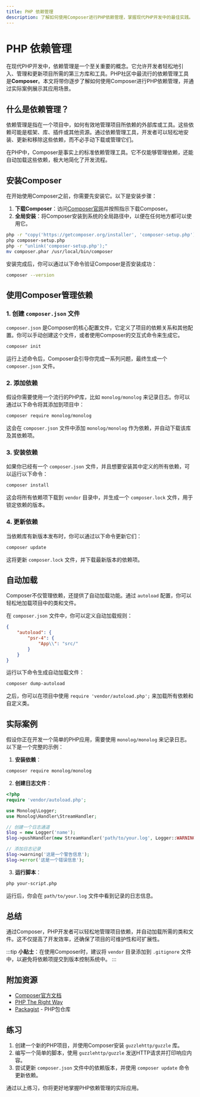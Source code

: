 ```yaml
---
title: PHP 依赖管理
description: 了解如何使用Composer进行PHP依赖管理，掌握现代PHP开发中的最佳实践。
---
```


# PHP 依赖管理

在现代PHP开发中，依赖管理是一个至关重要的概念。它允许开发者轻松地引入、管理和更新项目所需的第三方库和工具。PHP社区中最流行的依赖管理工具是**Composer**。本文将带你逐步了解如何使用Composer进行PHP依赖管理，并通过实际案例展示其应用场景。

## 什么是依赖管理？

依赖管理是指在一个项目中，如何有效地管理项目所依赖的外部库或工具。这些依赖可能是框架、库、插件或其他资源。通过依赖管理工具，开发者可以轻松地安装、更新和移除这些依赖，而不必手动下载或管理它们。

在PHP中，Composer是事实上的标准依赖管理工具。它不仅能够管理依赖，还能自动加载这些依赖，极大地简化了开发流程。

## 安装Composer

在开始使用Composer之前，你需要先安装它。以下是安装步骤：

1. **下载Composer**：访问[Composer官网](https://getcomposer.org/)并按照指示下载Composer。
2. **全局安装**：将Composer安装到系统的全局路径中，以便在任何地方都可以使用它。

```bash
php -r "copy('https://getcomposer.org/installer', 'composer-setup.php');"
php composer-setup.php
php -r "unlink('composer-setup.php');"
mv composer.phar /usr/local/bin/composer
```

安装完成后，你可以通过以下命令验证Composer是否安装成功：

```bash
composer --version
```

## 使用Composer管理依赖

### 1. 创建 `composer.json` 文件

`composer.json` 是Composer的核心配置文件，它定义了项目的依赖关系和其他配置。你可以手动创建这个文件，或者使用Composer的交互式命令来生成它。

```bash
composer init
```

运行上述命令后，Composer会引导你完成一系列问题，最终生成一个 `composer.json` 文件。

### 2. 添加依赖

假设你需要使用一个流行的PHP库，比如 `monolog/monolog` 来记录日志。你可以通过以下命令将其添加到项目中：

```bash
composer require monolog/monolog
```

这会在 `composer.json` 文件中添加 `monolog/monolog` 作为依赖，并自动下载该库及其依赖项。

### 3. 安装依赖

如果你已经有一个 `composer.json` 文件，并且想要安装其中定义的所有依赖，可以运行以下命令：

```bash
composer install
```

这会将所有依赖项下载到 `vendor` 目录中，并生成一个 `composer.lock` 文件，用于锁定依赖的版本。

### 4. 更新依赖

当依赖库有新版本发布时，你可以通过以下命令更新它们：

```bash
composer update
```

这将更新 `composer.lock` 文件，并下载最新版本的依赖项。

## 自动加载

Composer不仅管理依赖，还提供了自动加载功能。通过 `autoload` 配置，你可以轻松地加载项目中的类和文件。

在 `composer.json` 文件中，你可以定义自动加载规则：

```json
{
    "autoload": {
        "psr-4": {
            "App\\": "src/"
        }
    }
}
```

运行以下命令生成自动加载文件：

```bash
composer dump-autoload
```

之后，你可以在项目中使用 `require 'vendor/autoload.php';` 来加载所有依赖和自定义类。

## 实际案例

假设你正在开发一个简单的PHP应用，需要使用 `monolog/monolog` 来记录日志。以下是一个完整的示例：

1. **安装依赖**：

```bash
composer require monolog/monolog
```

2. **创建日志文件**：

```php
<?php
require 'vendor/autoload.php';

use Monolog\Logger;
use Monolog\Handler\StreamHandler;

// 创建一个日志通道
$log = new Logger('name');
$log->pushHandler(new StreamHandler('path/to/your.log', Logger::WARNING));

// 添加日志记录
$log->warning('这是一个警告信息');
$log->error('这是一个错误信息');
```

3. **运行脚本**：

```bash
php your-script.php
```

运行后，你会在 `path/to/your.log` 文件中看到记录的日志信息。

## 总结

通过Composer，PHP开发者可以轻松地管理项目依赖，并自动加载所需的类和文件。这不仅提高了开发效率，还确保了项目的可维护性和可扩展性。

:::tip
**小贴士**：在使用Composer时，建议将 `vendor` 目录添加到 `.gitignore` 文件中，以避免将依赖项提交到版本控制系统中。
:::

## 附加资源

- [Composer官方文档](https://getcomposer.org/doc/)
- [PHP The Right Way](https://phptherightway.com/)
- [Packagist](https://packagist.org/) - PHP包仓库

## 练习

1. 创建一个新的PHP项目，并使用Composer安装 `guzzlehttp/guzzle` 库。
2. 编写一个简单的脚本，使用 `guzzlehttp/guzzle` 发送HTTP请求并打印响应内容。
3. 尝试更新 `composer.json` 文件中的依赖版本，并使用 `composer update` 命令更新依赖。

通过以上练习，你将更好地掌握PHP依赖管理的实际应用。